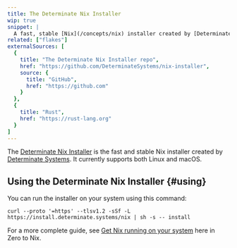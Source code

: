 ```yaml
---
title: The Determinate Nix Installer
wip: true
snippet: |
  A fast, stable [Nix](/concepts/nix) installer created by [Determinate Systems](https://determinate.systems)
related: ["flakes"]
externalSources: [
  {
    title: "The Determinate Nix Installer repo",
    href: "https://github.com/DeterminateSystems/nix-installer",
    source: {
      title: "GitHub",
      href: "https://github.com"
    }
  },
  {
    title: "Rust",
    href: "https://rust-lang.org"
  }
]
---
```


The [Determinate Nix Installer][install] is the fast and stable Nix installer created by [Determinate Systems][ds].
It currently supports both Linux and macOS.

<Brief id="nix-installer-differences" />

## Using the Determinate Nix Installer \{#using}

You can run the installer on your system using this command:

```shell
curl --proto '=https' --tlsv1.2 -sSf -L https://install.determinate.systems/nix | sh -s -- install
```

For a more complete guide, see [Get Nix running on your system][start] here in Zero to Nix.

[ds]: https://determinate.systems
[install]: https://github.com/DeterminateSystems/nix-installer
[start]: /start/install
